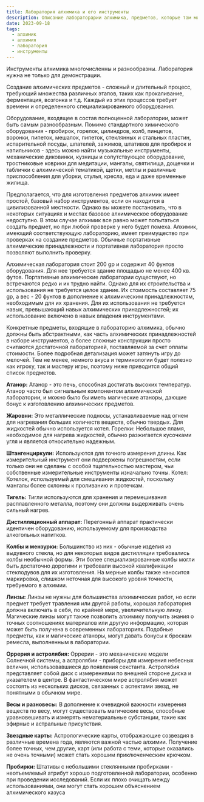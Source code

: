 ```yaml
---
title: Лаборатория алхимика и его инструменты
description: Описание лабораторарии алхимика, предметов, которые там можно найти и инструментов, которыми пользуется алхимик
date: 2023-09-18
tags:
  - алхимик
  - алхимия
  - лаборатория
  - инструменты
---
```


Инструменты алхимика многочисленны и разнообразны. Лаборатория нужна не только для демонстрации. 

Создание алхимических предметов - сложный и длительный процесс, требующий множества различных этапов, таких как прокаливание, ферментация, возгонка и т.д. Каждый из этих процессов требует времени и определенного специализированного оборудования. 

Оборудование, входящее в состав полноценной лаборатории, может быть самым разнообразным. Помимо стандартного химического оборудования - пробирок, горелок, цилиндров, колб, пинцетов, воронки, пипеток, мешалок, пипеток, стеклянных и стальных пластин, испарительной посуды, шпателей, зажимов, штативов для пробирок и напильников - здесь можно найти музыкальные инструменты, механические диковинки, кузницы и сопутствующее оборудование, тростниковые коврики для медитации, мангалы, святилища, дощечки и таблички с алхимической тематикой, щетки, метлы и различные приспособления для уборки, стулья, кресла, еда и даже временные жилища. 

Предполагается, что для изготовления предметов алхимик имеет простой, базовый набор инструментов, если он находится в цивилизованной местности. Однако вы можете постановить, что в некоторых ситуациях и местах базовое алхимическое оборудование недоступно. В этом случае алхимик все равно может попытаться создать предмет, но при любой проверке у него будет помеха. Алхимик, имеющий соответствующую лабораторию, имеет преимущество при проверках на создание предметов. Обычные портативные алхимические принадлежности и портативная лаборатория просто позволяют выполнить проверку. 

Алхимическая лаборатория стоит 200 gp и содержит 40 фунтов оборудования. Для нее требуется здание площадью не менее 400 кв. футов. Портативные алхимические лаборатории существуют, но встречаются редко и их трудно найти. Однако для их строительства и использования не требуется целое здание. Их стоимость составляет 75 gp, а вес - 20 фунтов в дополнение к алхимическим принадлежностям, необходимым для их хранения. Для их использования не требуется навык, превышающий навык алхимических принадлежностей; их использование включено в навык владения инструментами. 

Конкретные предметы, входящие в лабораторию алхимика, обычно должны быть абстрактными, как часть алхимических принадлежностей в наборе инструментов, а более сложные конструкции просто считаются достаточной лабораторией, поставляемой за счет оплаты стоимости. Более подробная детализация может затянуть игру до мелочей. Тем не менее, немного вкуса и терминологии будет полезно как игроку, так и мастеру игры, поэтому ниже приводится общий список предметов. 

**Атанор:** Атанор - это печь, способная достигать высоких температур. Атанор часто был сигнальным компонентом алхимической лаборатории, и можно было бы иметь магические атаноры, дающие бонус к изготовлению алхимических предметов. 

**Жаровни:** Это металлические подносы, устанавливаемые над огнем для нагревания больших количеств веществ, обычно твердых. Для жидкостей обычно используется котел. 
Горелки: Небольшое пламя, необходимое для нагрева жидкостей, обычно разжигается кусочками угля и является относительно надежным. 

**Штангенциркули:** Используются для точного измерения длины. Как измерительный инструмент они подвержены погрешностям, если только они не сделаны с особой тщательностью мастером, чьи собственные измерительные инструменты изначально точны. 
Котел: Котелок, используемый для смешивания жидкостей, поскольку мангалы более склонны к проливанию и протечкам. 

**Тигель:** Тигли используются для хранения и перемешивания расплавленного металла, поэтому они должны выдерживать очень сильный нагрев. 

**Дистилляционный аппарат:** Перегонный аппарат практически идентичен оборудованию, используемому для производства алкогольных напитков. 

**Колбы и мензурки:** Большинство из них - обычные изделия из выдувного стекла, но для некоторых видов дистилляции требовались колбы необычной формы. Эти более специализированные колбы могли быть достаточно дорогими и требовали высокой квалификации стеклодувов для их изготовления. На мерные колбы также наносится маркировка, слишком неточная для высокого уровня точности, требуемого в алхимии.  

**Линзы:** Линзы не нужны для большинства алхимических работ, но если предмет требует травления или другой работы, хорошая лаборатория должна включать в себя, по крайней мере, увеличительную линзу. Магические линзы могут также позволить алхимику получить знания о точных соотношениях материалов или другую информацию, которая может быть получена в современных лабораториях. Подобные предметы, как и магические атаноры, могут давать бонусы к броскам ремесла, выполненным в лаборатории. 

**Оррерия и астролябия:** Оррерии - это механические модели Солнечной системы, а астролябии - приборы для измерения небесных величин, использовавшиеся до появления секстанта. Астролябия представляет собой диск с измерениями по внешней стороне диска и указателем в центре. В фантастическом мире астролябия может состоять из нескольких дисков, связанных с аспектами звезд, не понятными в обычном мире.

**Весы и разновесы:** В дополнение к очевидной важности измерения веществ по весу, могут существовать магические весы, способные уравновешивать и измерять нематериальные субстанции, такие как эфирные и астральные присутствия. 

**Звездные карты:** Астрологические карты, отображающие созвездия в различные времена года, являются важной частью алхимии. Получение более точных, чем другие, карт (или работа с теми, которые оказались не очень точными) может стать хорошим приключенческим крючком. 

**Пробирки:** Штативы с небольшими стеклянными пробирками - неотъемлемый атрибут хорошо подготовленной лаборатории, особенно при проведении исследований. Если их плохо очищать между использованиями, они могут стать хорошим объяснением алхимического казуса 